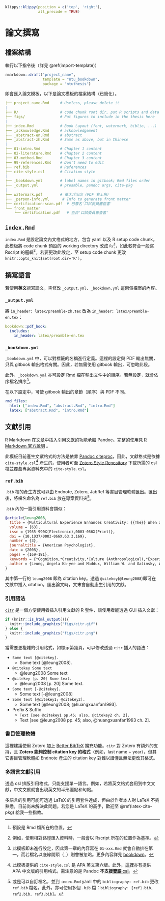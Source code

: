 ```r
klippy::klippy(position = c('top', 'right'),
               all_precode = TRUE)
```

# 論文撰寫 {#write-thesis}

## 檔案結構 {#dir-structure}

執行以下指令後（詳見 \@ref(import-template)）
```r
rmarkdown::draft("project_name",
                 template = "ntu_bookdown",
                 package = "ntuthesis")
```

即會匯入論文模板，以下是論文模板的檔案結構（已簡化）。

```yaml
├── project_name.Rmd     # Useless, please delete it
|
├── R/                   # code chunk root dir, put R scripts and data here
├── figs/                # Put figures to include in the thesis here
|
├── index.Rmd            # Book Layout (font, watermark, biblio, ...)
├── _acknowledge.Rmd     # acknowledgement
├── _abstract-en.Rmd     # abstract
├── _abstract-zh.Rmd     # Same as above, but in Chinese
|
├── 01-intro.Rmd         # Chapter 1 content
├── 02-literature.Rmd    # Chapter 2 content
├── 03-method.Rmd        # Chapter 3 content
├── 99-references.Rmd    # Don't need to edit
├── ref.bib              # References
├── cite-style.csl       # Citation style
|
├── _bookdown.yml        # label names in gitbook; Rmd files order
├── _output.yml          # preamble, pandoc args, cite-pkg
|
├── watermark.pdf        # 臺大浮水印 (PDF 右上角)
├── _person-info.yml      # Info to generate front matter
├── certification-scan.pdf  # 已簽名'口試委員審查書'
└── front_matter
    └── certification.pdf   # 空白'口試委員審查書'
```

## `index.Rmd` {#index-rmd}

`index.Rmd` 是設定論文內文格式的地方，包含 yaml 以及 R setup code chunk。此模板將 code chunk 預設的 working directory 改成 `R/`[^code-root-dir]，如此較符合一般寫 Rscript 的邏輯[^relative-path]。若要更改此設定，至 setup code chunk 更改 `knitr::opts_knit$set(root.dir='R')`。

[^code-root-dir]: 預設是 Rmd 檔所在的位置。

[^relative-path]: 例如，使用相對路徑匯入資料時，一般會以 Rscript 所在的位置作為基準。

## 撰寫語言 {#write-lang}

若使用**英文**撰寫論文，需修改 `_output.yml`、`_bookdown.yml` 這兩個檔案的內容。

### `_output.yml`

將 `in_header: latex/preamble-zh.tex` 改為 `in_header: latex/preamble-en.tex`：

```yaml
bookdown::pdf_book:
  includes:
    in_header: latex/preamble-en.tex
```

### `_bookdown.yml`

`_bookdown.yml` 中，可以對標籤的名稱進行定義。這裡的設定與 PDF 輸出無關，只與 gitbook 輸出格式有關。因此，若無需使用 gitbook 輸出，可忽略此段。

此外，`_bookdown.yml` 亦可設定 Rmd 檔在輸出文件中的順序。若無設定，就會依序檔名排序[^order]。

在以下設定中，可使 gitbook 輸出的章節（順序）與 PDF 不同。
```yaml
rmd_files:
  html: ["index.Rmd", "abstract.Rmd", "intro.Rmd"]
  latex: ["abstract.Rmd", "intro.Rmd"]
```

[^order]: 此模板即未進行設定，因此第一章的內容寫在 `01-xxx.Rmd` 就會自動排在第一。而若檔名以底線開頭（`_`）則會被忽略。更多內容詳見 [bookdown](https://bookdown.org/yihui/bookdown/usage.html)。


## 文獻引用 {#bib-cite}

R Markdown 在文章中插入引用文獻的功能承繼 Pandoc。完整的使用見 [R Markdown 官方說明](https://rmarkdown.rstudio.com/authoring_bibliographies_and_citations.html) 。


此模板目前產生文獻格式的方法是依靠 [Pandoc citeproc](https://github.com/jgm/pandoc-citeproc)，因此，文獻格式是依據 `cite-style.csl`[^csl-ori] 產生的。使用者可至 [Zotero Style Repository](https://www.zotero.org/styles) 下載所需的 csl 檔並覆蓋專案資料夾中的 `cite-style.csl`。

[^csl-ori]: 此模板提供的 `cite-style.csl` 是 APA 英文第六版。此外，[這裡](http://blog.pulipuli.info/2011/05/zoteroapa.html)亦有提供 APA 中文版的引用格式。需注意的是 Pandoc **不支援[雙語 csl](http://blog.pulipuli.info/2014/08/zoteroapa-zotero-citation-style-apa.html)**。

### `ref.bib` {#ref-bib}

`.bib` 檔的產生方式可以由 Endnote, Zotero, JabRef 等書目管理軟體匯出。匯出後，將檔名命名為 `ref.bib` 放在專案資料夾[^refbib]。


[^refbib]: 或是可以自訂檔名，並到 `index.Rmd` yaml 中的 `bibliography: ref.bib` 更改 `ref.bib` 檔名。此外，亦可使用多個 `.bib` 檔：`bibliography: [ref1.bib, ref2.bib, ref3.bib]`。

`.bib` 內的一篇引用資料會類似：

```bib
@article{leung2008,
  title = {Multicultural Experience Enhances Creativity: {{The}} When and How.},
  volume = {63},
  issn = {1935-990X(Electronic),0003-066X(Print)},
  doi = {10.1037/0003-066X.63.3.169},
  number = {3},
  journaltitle = {American Psychologist},
  date = {2008},
  pages = {169-181},
  keywords = {*Cognition,*Creativity,*Culture (Anthropological),*Experiences (Events),Multiculturalism},
  author = {Leung, Angela Ka-yee and Maddux, William W. and Galinsky, Adam D. and Chiu, Chi-yue}
}
```

其中第一行的 `leung2008` 即為 citation key。透過 `@citekey`(`@leung2008`)即可在文獻中插入 citation。匯出論文時，文末會自動產生引用的文獻。

### 引用語法 {#cite-syntax}

[`citr`](https://github.com/crsh/citr) 是一個方便使用者插入引用文獻的 R 套件，讓使用者能透過 GUI 插入文獻：
```r
if (knitr::is_html_output()){
  knitr::include_graphics("figs/citr.gif")
} else {
  knitr::include_graphics("figs/citr.png")
}
```

當需要更複雜的引用格式，如標示第幾頁，可以修改透過 `citr` 插入的語法：

- `Some text [@citekey].`
    - Some text [@leung2008].

- `@citekey Some text`
    - @leung2008 Some text 

- `@citekey [p. 20] Some text.`
    - @leung2008 [p. 20] Some text.

- `Some text [-@citekey].`
    - Some text [-@leung2008]

- `Some text [@citekey1; @citekey2].`
    -  Some text [@leung2008; @huangxuanfan1993].

- Prefix & Suffix
    - `Text [see @citekey1 pp.45; also, @citekey2 ch. 2].`
    -  Text [see @leung2008 pp. 45; also, @huangxuanfan1993 ch. 2].

### 書目管理軟體 {#ref-manager}

這裡建議使用 Zotero 加上 [Better BibTeX](https://retorque.re/zotero-better-bibtex/) 擴充功能。`citr` 對 Zotero 有額外的支持，且 **Zotero 能夠控制 citation key 的格式**（例如，last name + year），但其它書目管理軟體如 Endnote 產生的 citation key 對難以讀懂且無法更改其格式。

### 多語言文獻引用 {#multi-lang-cite}

透過 csl 排版引用格式，只能支援單一語言。例如，若將英文格式套用到中文文獻，中文文獻就會出現英文的半形逗點和句點。

多語言的引用可能可透過 LaTeX 的引用套件達成，但由於作者本人對 LaTeX 不夠熟悉，目前尚未解決此問題。若您是 LaTeX 的高手，歡迎至 \@ref(latex-cite-pkg) 給我一些指教。